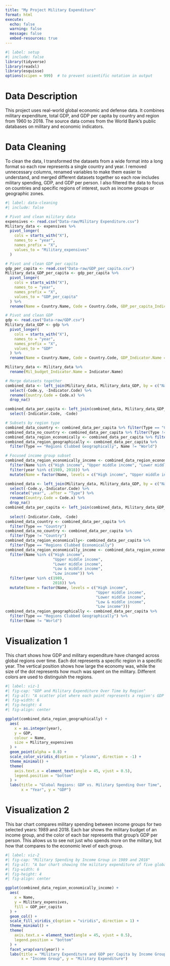 ```yaml
---
title: "My Project Military Expenditure"
format: html 
execute: 
  echo: false 
  warning: false 
  message: false 
  embed-resources: true
---
```


```r
#| label: setup
#| include: false
library(tidyverse)
library(readxl)
library(esquisse)
options(scipen = 999)  # to prevent scientific notation in output
```

# Data Description

This project uses real-world global economic and defense data. It combines military expenditure, total GDP, and GDP per capita by country and region from 1960 to 2018. The source data comes from the World Bank's public databases on military and economic indicators.

# Data Cleaning

To clean the data, I transformed the datasets from a wide format into a long format so each row represents a single country and year. I removed unnecessary columns, renamed variables to make them easier to understand, and merged different datasets together so each row includes military spending, GDP, and GDP per person. I also filtered the data to focus on countries and specific regions of interest, such as income groups or geographic zones.

```r
#| label: data-cleaning
#| include: false

# Pivot and clean military data
expensives <- read.csv("Data-raw/Military Expenditure.csv")
Military_data <- expensives %>%
  pivot_longer(
    cols = starts_with("X"),
    names_to = "year",
    names_prefix = "X",
    values_to = "Military_expensives"
  )

# Pivot and clean GDP per capita
gdp_per_capita <- read.csv("Data-raw/GDP_per_capita.csv")
Military_data_GDP_per_capita <- gdp_per_capita %>%
  pivot_longer(
    cols = starts_with("X"),
    names_to = "year",
    names_prefix = "X",
    values_to = "GDP_per_capita"
  ) %>%
  rename(Name = Country.Name, Code = Country.Code, GDP_per_capita_Indicator.Name = Indicator.Name)

# Pivot and clean GDP
gdp <- read.csv("Data-raw/GDP.csv")
Military_data_GDP <- gdp %>%
  pivot_longer(
    cols = starts_with("X"),
    names_to = "year",
    names_prefix = "X",
    values_to = "GDP"
  ) %>%
  rename(Name = Country.Name, Code = Country.Code, GDP_Indicator.Name = Indicator.Name)

Military_data <- Military_data %>%
  rename(Mil_budget_Indicator.Name = Indicator.Name)

# Merge datasets together
combined_data <- left_join(Military_data, Military_data_GDP, by = c("Name", "year")) %>%
  select(-Code.y, -Indicator.Code) %>%
  rename(Country.Code = Code.x) %>%
  drop_na()

combined_data_per_capita <- left_join(combined_data, Military_data_GDP_per_capita, by = c("Name", "year")) %>%
  select(-Indicator.Code, -Code)

# Subsets by region type
combined_data_country <- combined_data_per_capita %>% filter(Type == "Country")
combined_data_no_country <- combined_data_per_capita %>% filter(Type != "Country")
combined_data_region_economically <- combined_data_per_capita %>% filter(Type == "Regions Clubbed Economically")
combined_data_region_geographically <- combined_data_per_capita %>% 
  filter(Type == "Regions Clubbed Geographically", Name != "World")

# Focused income group subset
combined_data_region_economically_income <- combined_data_region_economically %>%
  filter(Name %in% c("High income", "Upper middle income", "Lower middle income", "Low & middle income", "Low income")) %>%
  filter(year %in% c(1989, 2018)) %>%
  mutate(Name = factor(Name, levels = c("High income", "Upper middle income", "Lower middle income", "Low & middle income", "Low income")))

```

```r
combined_data <- left_join(Military_data, Military_data_GDP, by = c("Name", "year")) %>%
  select(-Code.y,-Indicator.Code) %>%
  relocate("year", .after = "Type") %>%
  rename(Country.Code = Code.x) %>%
  drop_na()
combined_data_per_capita <- left_join(combined_data, Military_data_GDP_per_capita, by = c("Name",
                                                                                          "year")) %>%
  select(-Indicator.Code, -Code)
combined_data_country <- combined_data_per_capita %>%
  filter(Type == "Country")
combined_data_no_country <- combined_data_per_capita %>%
  filter(Type != "Country")
combined_data_region_economically<- combined_data_per_capita %>%
  filter(Type == "Regions Clubbed Economically")
combined_data_region_economically_income <- combined_data_region_economically %>%
  filter(Name %in% c("High income",
                     "Upper middle income",
                     "Lower middle income",
                     "Low & middle income",
                     "Low income")) %>%
  filter(year %in% c(1989,
                     2018)) %>%
  mutate(Name = factor(Name, levels = c("High income", 
                                        "Upper middle income", 
                                        "Lower middle income", 
                                        "Low & middle income", 
                                        "Low income")))
combined_data_region_geographically <- combined_data_per_capita %>%
  filter(Type == "Regions Clubbed Geographically") %>%
  filter(Name != "World")
```

# Visualization 1

This chart shows how GDP and military expenditure have changed across global regions over time. Each dot represents a specific region in a specific year. The vertical position shows how large the economy was, while the size of the dot represents how much was spent on the military. Different colors are used to distinguish the regions.

```r
#| label: viz-1
#| fig-cap: "GDP and Military Expenditure Over Time by Region"
#| fig-alt: "A scatter plot where each point represents a region's GDP and military spending for a given year. The x-axis shows the year, the y-axis shows GDP, the color indicates the region, and the size of each point shows the military budget. Larger points indicate higher military spending. Different colors help distinguish regions."
#| fig-width: 6
#| fig-height: 4
#| fig-align: center

ggplot(combined_data_region_geographically) +
  aes(
    x = as.integer(year),
    y = GDP,
    colour = Name,
    size = Military_expensives
  ) +
  geom_point(alpha = 0.8) +
  scale_color_viridis_d(option = "plasma", direction = -1) +
  theme_minimal() +
  theme(
    axis.text.x = element_text(angle = 45, vjust = 0.5),
    legend.position = "bottom"
  ) +
  labs(title = "Global Regions: GDP vs. Military Spending Over Time",
       x = "Year", y = "GDP")
```

# Visualization 2

This bar chart compares military spending between income groups for two selected years: 1989 and 2018. Each bar shows the military budget of an income group, and the color of each bar represents that group's GDP per person. This allows us to see not just who spends more on the military, but how that compares to the economic level of each group.

```r
#| label: viz-2
#| fig-cap: "Military Spending by Income Group in 1989 and 2018"
#| fig-alt: "A bar chart showing the military expenditure of five global income groups in 1989 and 2018. Bars are grouped by year. The height of each bar indicates the size of the military budget, and the fill color shows the GDP per capita for each income group. This allows a visual comparison of economic capacity and military spending."
#| fig-width: 6
#| fig-height: 4
#| fig-align: center

ggplot(combined_data_region_economically_income) +
  aes(
    x = Name,
    y = Military_expensives,
    fill = GDP_per_capita
  ) +
  geom_col() +
  scale_fill_viridis_c(option = "viridis", direction = 1) +
  theme_minimal() +
  theme(
    axis.text.x = element_text(angle = 45, vjust = 0.5),
    legend.position = "bottom"
  ) +
  facet_wrap(vars(year)) +
  labs(title = "Military Expenditure and GDP per Capita by Income Group",
       x = "Income Group", y = "Military Expenditure")

```
